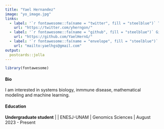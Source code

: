 ```yaml
---
title: "Yael Hernandez"
image: "yo_image.jpg"
links:
  - label: '`r fontawesome::fa(name = "twitter", fill = "steelblue")` Twitter'
    url: "https://twitter.com/yherngon/"
  - label: '`r fontawesome::fa(name = "github", fill = "steelblue")` Github'
    url: "https://github.com/YaelHernG/"
  - label: '`r fontawesome::fa(name = "envelope", fill = "steelblue")` Mail'
    url: "mailto:yaelhgs@gmail.com"
output:
  postcards::jolla
---
```


```r
library(fontawesome)
```

#### **Bio**

I am interested in systems biology, inmmune disease, mathematical modeling and machine learning.

#### **Education**

**Undergraduate student** \| \| ENESJ-UNAM \| Genomics Sciences \| August 2023 - Present

